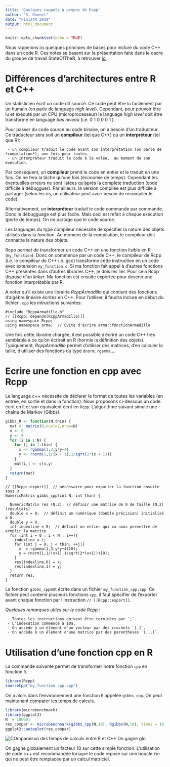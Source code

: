 ```yaml
---
title: "Quelques rappels à propos de Rcpp"
author: "S. Donnet"
date: "FinistR 2019"
output: html_document
---
```


```r
knitr::opts_chunk$set(echo = TRUE)
```
Nous rappelons ici quelques principes de bases pour inclure du code C++ dans un code R. Ces notes se basent sur la présentation faite dans le cadre du groupe de travail StateOfTheR, à retrouver [ici](https://stateofther.github.io/post/bases-rcpp/). 


# Différences d'architectures entre R et C++

Un statisticien écrit un code dit source. Ce code peut être lu facilement par un humain (on parle de language *high level*). Cependant, pour pouvoir être lu et éxécuté par un CPU (microprocesseur) le language *high level* doit être transformé en language *bas niveau* (i.e. 0 1 0 0 0 1 ). 

Pour passer du code source au code binaire, on a besoin d'un traducteur. Ce traducteur sera soit un **compileur** (tel que C++) ou un **interpréteur** (tel que R): 

     - un compileur traduit le code avant son interprétation (on parle de *compilation*), une fois pour toutes. 
     - un interpréteur traduit le code à la volée,  au moment de son exécution. 

Par conséquent,  un **compileur** prend le code en entier et le traduit en une fois. On ne fera la tâche qu'une fois (économie de temps). Cependant les éventuelles erreurs ne sont listées qu'après la complète traduction (code difficile à débugguer). Par ailleurs, la version compilée est plus difficile à partager (selon les os, un utilisateur peut avoir besoin de recompiler le code). 

Alternativement, un **interpréteur** traduit le code commande par commande. Donc le débugguage est plus facile. Mais ceci est refait à chaque exécution (perte de temps). On ne partage que le code source. 



Les languages du type compileur nécéssite de spécifier la nature des  objets utilisés dans la fonction. Au moment de la compilation, le compileur doit connaitre la nature des objets. 


Rcpp permet de transformer un code C++ en une fonction lisible en R (`my_function`). 
Donc on commence par un code C++, le compileur de Rcpp (i.e. le compileur de C++ i.e. gcc) transforme cette instruction en un code avec extension `my_function.o`.  Si ma fonction fait appel à d'autres fonctions C++ présentes dans d'autres libraries C++, je dois les lier. Pour cela Rcpp dispose d'un *linker*. Ma fonction est ensuite exportée pour devenir une fonction interprétable par R.  

A noter qu'il existe une librairie *RcppArmadillo* qui contient des fonctions d'algèbre linéaire écrites en C++. Pour l'utiliser, il faudra inclure en début du fichier `.cpp` les intructions suivantes:


```Rcpp
#include "RcppArmadillo.h"
// [[Rcpp::depends(RcppArmadillo)]]
using namespace Rcpp;
using namespace arma;  // Evite d'écrire arma::fonctionArmadillo
```
Une fois cette librairie chargée, il est possible d'écrire un code C++ très semblable à ce qu'on écrirait en R (hormis la définition des objets). Typiquement, *RcppArmadillo* permet d'utiliser des matrices, d'en calculer la taille, d'utiliser des fonctions du type `dnorm`, `rgamma`,...
 
# Ecrire une fonction en cpp avec Rcpp 

Le language c++ nécéssite de déclarer le format de toutes les variables (en entrée, en sortie et dans la fonction). 
Nous proposons ci-dessous un code écrit en `R` et son équivalent écrit en `Rcpp`. 
L'algorithme suivant simule une chaîne de Markov (Gibbs). 

```R
gibbs_R <- function(N,thin) {
  mat <- matrix(0,ncol=2,nrow=N)
  x <- 0
  y <- 0
  for (i in 1:N) {
    for (j in 1:thin) {
      x <- rgamma(1,3,y*y+4)
      y <- rnorm(1,1/(x + 1),1/sqrt(2*(x + 1)))
    }
    mat[i,] <- c(x,y)
  }
  return(mat)
}
``` 

```Rcpp
// [[Rcpp::export]]  // nécéssaire pour exporter la fonction ensuite sous R
NumericMatrix gibbs_cpp(int N, int thin) {
  
  NumericMatrix res (N,2); // définir une matrice de 0 de taille (N,2) (résultats)
  double x = 0;  // définit un numérique (double précision) initialisé à 0. 
  double y = 0; 
  int indexline = 0;  // définit un entier qui va nous permettre de ermplir la matrice
  for (int i = 0 ; i < N ; i++){
    indexline = i; 
    for (int j = 0; j < thin; ++j){
      x  = rgamma(1,3,y*y+4)[0];
      y = rnorm(1,1/(x+1),1/sqrt(2*(x+1)))[0];
    }
    res(indexline,0) = x; 
    res(indexline,1) = y; 
  } 
  return res;
}

```
La fonction `gibbs_cpp`est écrite dans un fichier `my_function_cpp.cpp`. Ce fichier peut contenir plusieurs fonctions `cpp`, il faut spécifier de l'exporter avant chaque fonction par l'instruction  `// [[Rcpp::export]]`.  

*Quelques remarques utiles sur le code Rcpp* : 

     - Toutes les instructions doivent être terminées par `;`. 
     - L'indexation commence à $0$. 
     - On accède à un élément d'un vecteur par des crochets `[.]`. 
     - On accède à un élément d'une matrice par des parenthèses `(.,.)`. 
    

# Utilisation d'une fonction cpp en R 
La commande suivante permet de transformer notre fonction `cpp` en fonction `R`.

```R
library(Rcpp)
sourceCpp("my_function_cpp.cpp")
``` 
On a alors dans l'environnement une fonction `R` appelée  `gibbs_cpp`. 
On peut maintenant comparer les temps de calculs. 


```R
library(microbenchmark)
library(ggplot2)
N  = 10000; 
res_compar <- microbenchmark(gibbs_cpp(N,10), Rgibbs(N,10), times = 10)
ggplot2::autoplot(res_compar)
```

![COmparaison des temps de calculs entre R et C++](comput_microbenchmark.png)
On gagne glo

On gagne globalement un facteur $10$ sur cette simple fonction. 
L'utilisation de code c++ est recommandée lorsque le code repose sur une boucle `for` qui ne peut être remplacée par un calcul matriciel. 

